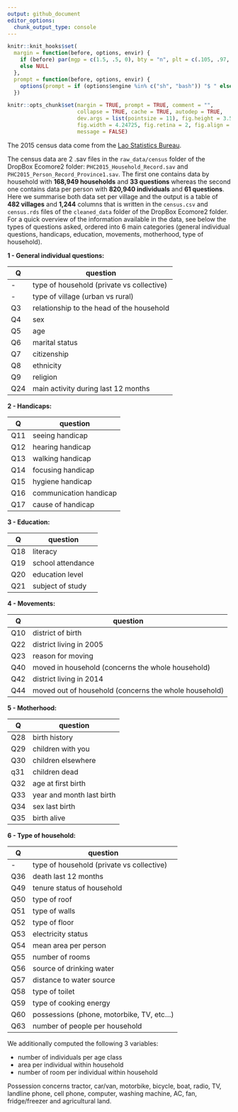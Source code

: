 ```yaml
---
output: github_document
editor_options: 
  chunk_output_type: console
---
```


<!--
IMAGES:
Insert them with: ![alt text](image.png)
You can also resize them if needed: convert image.png -resize 50% image.png
If you want to center the image, go through HTML code:
<div style="text-align:center"><img src ="image.png"/></div>

REFERENCES:
For references: Put all the bibTeX references in the file "references.bib"
in the current folder and cite the references as @key or [@key] in the text.
Uncomment the bibliography field in the above header and put a "References"
title wherever you want to display the reference list.
-->

```r
knitr::knit_hooks$set(
  margin = function(before, options, envir) {
    if (before) par(mgp = c(1.5, .5, 0), bty = "n", plt = c(.105, .97, .13, .97))
    else NULL
  },
  prompt = function(before, options, envir) {
    options(prompt = if (options$engine %in% c("sh", "bash")) "$ " else "> ")
  })

knitr::opts_chunk$set(margin = TRUE, prompt = TRUE, comment = "",
                      collapse = TRUE, cache = TRUE, autodep = TRUE,
                      dev.args = list(pointsize = 11), fig.height = 3.5,
                      fig.width = 4.24725, fig.retina = 2, fig.align = "center",
                      message = FALSE)

```

The 2015 census data come from the [Lao Statistics Bureau](https://www.lsb.gov.la).

The census data are 2 .sav files in the `raw_data/census` folder of the DropBox
Ecomore2 folder: `PHC2015_Household_Record.sav` and
`PHC2015_Person_Record_Province1.sav`. The first one contains data by household
with **168,949 households** and **33 questions** whereas the second one contains
data per person with **820,940 individuals** and **61 questions**. Here we
summarise both data set per village and the output is a table of **482 villages**
and **1,244** columns that is written in the `census.csv` and `census.rds` files
of the `cleaned_data` folder of the DropBox Ecomore2 folder. For a quick
overview of the information available in the data, see below the types of
questions asked, ordered into 6 main categories (general individual questions,
handicaps, education, movements, motherhood, type of household).

**1 - General individual questions:**
 
 Q  | question
--- | -----------------
 -  | type of household (private vs collective)
 -  | type of village (urban vs rural)
Q3  | relationship to the head of the household
Q4  | sex
Q5  | age
Q6  | marital status
Q7  | citizenship
Q8  | ethnicity
Q9  | religion
Q24 | main activity during last 12 months

**2 - Handicaps:**

 Q  | question
--- | ---------------
Q11 | seeing handicap
Q12 | hearing handicap
Q13 | walking handicap
Q14 | focusing handicap
Q15 | hygiene handicap
Q16 | communication handicap
Q17 | cause of handicap

**3 - Education:**

 Q  | question
--- | --------
Q18 | literacy
Q19 | school attendance
Q20 | education level
Q21 | subject of study

**4 - Movements:**

 Q  | question
--- | -----------------
Q10 | district of birth
Q22 | district living in 2005
Q23 | reason for moving
Q40 | moved in household (concerns the whole household)
Q42 | district living in 2014
Q44 | moved out of household (concerns the whole household)

**5 - Motherhood:**

 Q  | question
--- | -------------
Q28 | birth history
Q29 | children with you
Q30 | children elsewhere
q31 | children dead
Q32 | age at first birth
Q33 | year and month last birth
Q34 | sex last birth
Q35 | birth alive

**6 - Type of household:**

 Q  | question
--- | -----------------
 -  | type of household (private vs collective)
Q36 | death last 12 months
Q49 | tenure status of household
Q50 | type of roof
Q51 | type of walls
Q52 | type of floor
Q53 | electricity status
Q54 | mean area per person
Q55 | number of rooms
Q56 | source of drinking water
Q57 | distance to water source
Q58 | type of toilet
Q59 | type of cooking energy
Q60 | possessions (phone, motorbike, TV, etc...)
Q63 | number of people per household

We additionally computed the following 3 variables:

* number of individuals per age class
* area per individual within household
* number of room per individual within household

Possession concerns tractor, car/van, motorbike, bicycle, boat, radio, TV,
landline phone, cell phone, computer, washing machine, AC, fan, fridge/freezer
and agricultural land.
